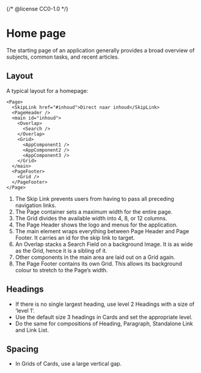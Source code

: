 {/* @license CC0-1.0 */}


<Meta of={HomeStories} />

# Home page

The starting page of an application generally provides a broad overview of subjects, common tasks, and recent articles.

## Layout

A typical layout for a homepage:

```tsx
<Page>
  <SkipLink href="#inhoud">Direct naar inhoud</SkipLink>
  <PageHeader />
  <main id="inhoud">
    <Overlap>
      <Search />
    </Overlap>
    <Grid>
      <AppComponent1 />
      <AppComponent2 />
      <AppComponent3 />
    </Grid>
  </main>
  <PageFooter>
    <Grid />
  </PageFooter>
</Page>
```

1. The Skip Link prevents users from having to pass all preceding navigation links.
2. The Page container sets a maximum width for the entire page.
3. The Grid divides the available width into 4, 8, or 12 columns.
4. The Page Header shows the logo and menus for the application.
5. The main element wraps everything between Page Header and Page Footer.
   It carries an id for the skip link to target.
6. An Overlap stacks a Search Field on a background Image.
   It is as wide as the Grid, hence it is a sibling of it.
7. Other components in the main area are laid out on a Grid again.
8. The Page Footer contains its own Grid.
   This allows its background colour to stretch to the Page’s width.

## Headings

- If there is no single largest heading, use level 2 Headings with a size of ‘level 1’.
- Use the default size 3 headings in Cards and set the appropriate level.
- Do the same for compositions of Heading, Paragraph, Standalone Link and Link List.

## Spacing

- In Grids of Cards, use a large vertical gap.
